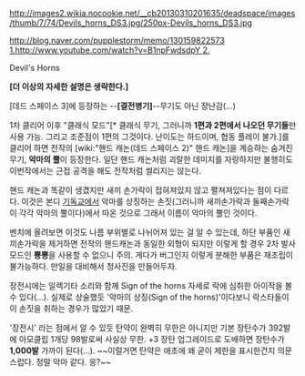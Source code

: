 http://images2.wikia.nocookie.net/__cb20130310201635/deadspace/images/thumb/7/74/Devils_horns_DS3.jpg/250px-Devils_horns_DS3.jpg

[[http://blog.naver.com/pupplestorm/memo/130159822573 1.]][[http://www.youtube.com/watch?v=B1npFwdsdpY 2.]]

Devil's Horns

'''[더 이상의 자세한 설명은 생략한다.]'''

[데드 스페이스 3]에 등장하는 --'''[결전병기]'''--무기도 아닌 장난감(...)

1차 클리어 이후 "클래식 모드"[* 클래식 무기, 그러니까 '''1편과 2편에서 나오던 무기들'''만 사용 가능. 그리고 조준점이 1편의 그것이다. 난이도는 하드이며, 협동 플레이 불가.]를 클리어 하면 전작의 [wiki:"핸드 캐논(데드 스페이스 2)" 핸드 캐논]을 계승하는 숨겨진 무기, '''악마의 뿔'''이 등장한다. 일단 핸드 캐논처럼 괴랄한 데미지를 자랑하지만 불행히도 이번작에서는 근접 공격을 해도 전작처럼 썰리지는 않는다.

핸드 캐논과 똑같이 생겼지만 새끼 손가락이 접혀져있지 않고 펼쳐져있다는 점이 다르다. 이것은 본디 [[기독교]]에서 악마를 상징하는 손짓(그러니까 새끼손가락과 둘째손가락이 각각 악마의 뿔이다)에서 따온 것으로 그래서 이름이 악마의 뿔인 것이다.

벤치에 올려보면 이것도 나름 부위별로 나뉘어져 있는 걸 알 수 있는데, 하단 부품인 새끼손가락을 제거하면 전작의 핸드캐논과 동일한 외형이 되지만 이렇게 할 경우 2차 발사 모드인 '''뿅뿅'''을 사용할 수 없으니 주의. 게다가 버그인지 이렇게 분해한 부품은 재조립이 불가능하다. 만일을 대비해서 청사진을 만들어두자.

장전시에는 일렉기타 소리와 함께 Sign of the horns 자세로 락에 심취한 아이작을 볼 수 있다(…). 실제로 상술했듯 '악마의 상징(Sign of the horns)'이다보니 락스타들이 이 손짓을 취하는 경우가 많았기 때문.

'장전시' 라는 점에서 알 수 있듯 탄약이 완벽히 무한은 아니지만 기본 장탄수가 392발에 아모클립 1개당 98발로써 사실상 무한. +3 장탄 업그레이드로 도배하면 장탄수가 '''1,000발''' 가까이 된다(...). ~~이럴거면 탄약은 애초에 왜 굳이 제한을 표시한건지 의문스럽다. 정말 악마 같다. 응?~~
